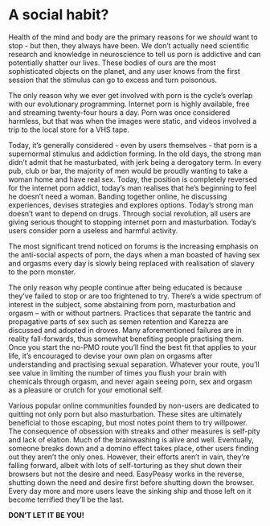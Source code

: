 # A social habit?

Health of the mind and body are the primary reasons for we *should* want to stop -  but then, they always have been. We don't actually need scientific research and knowledge in neuroscience to tell us porn is addictive and can potentially shatter our lives. These bodies of ours are the most sophisticated objects on the planet, and any user knows from the first session that the stimulus can go to excess and turn poisonous.

The only reason why we ever get involved with porn is the cycle's overlap with our evolutionary programming. Internet porn is highly available, free and streaming twenty-four hours a day. Porn was once considered harmless, but that was when the images were static, and videos involved a trip to the local store for a VHS tape.

Today, it's generally considered - even by users themselves - that porn is a supernormal stimulus and addiction forming. In the old days, the strong man didn't admit that he masturbated, with jerk being a derogatory term. In every pub, club or bar, the majority of men would be proudly wanting to take a woman home and have real sex. Today, the position is completely reversed for the internet porn addict, today's man realises that he's beginning to feel he doesn't need a woman. Banding together online, he discussing experiences, devises strategies and explores options. Today's strong man doesn't want to depend on drugs. Through social revolution, all users are giving serious thought to stopping internet porn and masturbation. Today's users consider porn a useless and harmful activity.

The most significant trend noticed on forums is the increasing emphasis on the anti-social aspects of porn, the days when a man boasted of having sex and orgasms every day is slowly being replaced with realisation of slavery to the porn monster.

The only reason why people continue after being educated is because they've failed to stop or are too frightened to try. There's a wide spectrum of interest in the subject, some abstaining from porn, masturbation and orgasm -- with or without partners. Practices that separate the tantric and propagative parts of sex such as semen retention and Karezza are discussed and adopted in droves. Many aforementioned failures are in reality fall-forwards, thus somewhat benefiting people practising them. Once you start the no-PMO route you'll find the best fit that applies to your life, it's encouraged to devise your own plan on orgasms after understanding and practising sexual separation. Whatever your route, you'll see value in limiting the number of times you flush your brain with chemicals through orgasm, and never again seeing porn, sex and orgasm as a pleasure or crutch for your emotional self.

Various popular online communities founded by non-users are dedicated to quitting not only porn but also masturbation. These sites are ultimately beneficial to those escaping, but most notes point them to try willpower. The consequence of obsession with streaks and other measures is self-pity and lack of elation. Much of the brainwashing is alive and well. Eventually, someone breaks down and a domino effect takes place, other users finding out they aren't the only ones. However, their efforts aren't in vain, they're falling forward, albeit with lots of self-torturing as they shut down their browsers but not the desire and need. EasyPeasy works in the reverse, shutting down the need and desire first before shutting down the browser. Every day more and more users leave the sinking ship and those left on it become terrified they'll be the last.

**DON'T LET IT BE YOU!**
